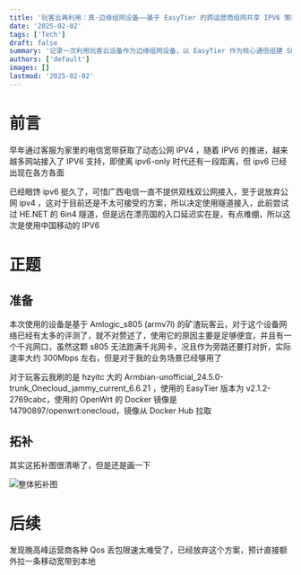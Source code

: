 ```yaml
---
title: '玩客云再利用：真·边缘组网设备——基于 EasyTier 的跨运营商组网共享 IPV6 策略'
date: '2025-02-02'
tags: ['Tech']
draft: false
summary: '记录一次利用玩客云设备作为边缘组网设备，以 EasyTier 作为核心通信组建 SD-WAN 网络，通过Docker中的OpenWrt进行流量转发，实现在电信公网IPv4环境下共享中国移动宽带的IPv6资源的尝试'
authors: ['default']
images: []
lastmod: '2025-02-02'
---
```


# 前言

早年通过客服为家里的电信宽带获取了动态公网 IPV4 ，随着 IPV6 的推进，越来越多网站接入了 IPV6 支持，即使离 ipv6-only 时代还有一段距离，但 ipv6 已经出现在各方各面

已经眼馋 ipv6 挺久了，可惜广西电信一直不提供双栈双公网接入，至于说放弃公网 ipv4 ，这对于目前还是不太可接受的方案，所以决定使用隧道接入，此前尝试过 HE.NET 的 6in4 隧道，但是远在漂亮国的入口延迟实在是，有点难绷，所以这次是使用中国移动的 IPV6

# 正题

## 准备

本次使用的设备是基于 Amlogic_s805 (armv7l) 的矿渣玩客云，对于这个设备网络已经有太多的评测了，就不对赘述了，使用它的原因主要是足够便宜，并且有一个千兆网口，虽然这颗 s805 无法跑满千兆网卡，况且作为旁路还要打对折，实际速率大约 300Mbps 左右，但是对于我的业务场景已经够用了

对于玩客云我刷的是 hzyitc 大的 Armbian-unofficial_24.5.0-trunk_Onecloud_jammy_current_6.6.21 ，使用的 EasyTier 版本为 v2.1.2-2769cabc，使用的 OpenWrt 的 Docker 镜像是 14790897/openwrt:onecloud，镜像从 Docker Hub 拉取

## 拓补

其实这拓补图很清晰了，但是还是画一下

![整体拓补图](/static/images/blog/202502/Edge_Networking_EasyTier_IPv6_Sharing/PixPin_2025-02-02_23-27-27.png)

# 后续

发现晚高峰运营商各种 Qos 丢包限速太难受了，已经放弃这个方案，预计直接额外拉一条移动宽带到本地
